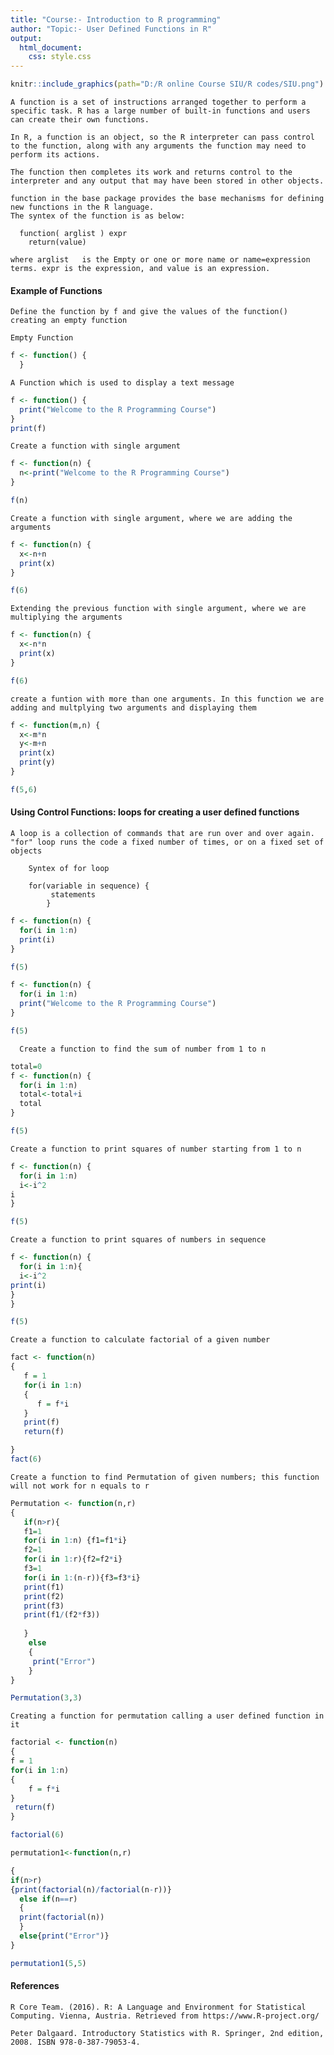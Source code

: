 ---
title: "Course:- Introduction to R programming"
author: "Topic:- User Defined Functions in R"
output:
  html_document:
    css: style.css
---


```{r, fig.align='right', echo=FALSE, out.width = "25%"}
knitr::include_graphics(path="D:/R online Course SIU/R codes/SIU.png")
```


```text
A function is a set of instructions arranged together to perform a specific task. R has a large number of built-in functions and users can create their own functions.

In R, a function is an object, so the R interpreter can pass control to the function, along with any arguments the function may need to perform its actions.

The function then completes its work and returns control to the interpreter and any output that may have been stored in other objects.

function in the base package provides the base mechanisms for defining new functions in the R language.
The syntex of the function is as below:

  function( arglist ) expr
    return(value)

where arglist	is the Empty or one or more name or name=expression terms. expr is the expression, and value is an expression.
```
#### Example of Functions

```text
Define the function by f and give the values of the function() creating an empty function
```

```text
Empty Function
```

```{r}
f <- function() {
  }

```

```text
A Function which is used to display a text message
```

```{r}
f <- function() {
  print("Welcome to the R Programming Course")
}
print(f)
```

```text
Create a function with single argument
```

```{r}
f <- function(n) {
  n<-print("Welcome to the R Programming Course")
}

f(n)
```


```text
Create a function with single argument, where we are adding the arguments
```

```{r}
f <- function(n) {
  x<-n+n  
  print(x)
}

f(6)
```

```text
Extending the previous function with single argument, where we are multiplying the arguments
```

```{r}
f <- function(n) {
  x<-n*n  
  print(x)
}

f(6)
```

```text
create a funtion with more than one arguments. In this function we are adding and multplying two arguments and displaying them
```

```{r}
f <- function(m,n) {
  x<-m*n
  y<-m+n
  print(x)
  print(y)
}

f(5,6)
```

#### Using Control Functions: loops for creating a user defined functions

```text
A loop is a collection of commands that are run over and over again. "for" loop runs the code a fixed number of times, or on a fixed set of objects

    Syntex of for loop

    for(variable in sequence) { 
         statements
        }
```

```{r}
f <- function(n) {
  for(i in 1:n)
  print(i)
}

f(5)

f <- function(n) {
  for(i in 1:n)
  print("Welcome to the R Programming Course")
}

f(5)
```
 
```text
  Create a function to find the sum of number from 1 to n
```

```{r}
total=0
f <- function(n) {
  for(i in 1:n)
  total<-total+i
  total
}

f(5)
```

```text
Create a function to print squares of number starting from 1 to n
```

```{r}
f <- function(n) {
  for(i in 1:n)
  i<-i^2
i
}

f(5)
```

```text
Create a function to print squares of numbers in sequence
```
```{r}
f <- function(n) {
  for(i in 1:n){
  i<-i^2
print(i)
}
}

f(5)
```

```text
Create a function to calculate factorial of a given number
```

```{r}
fact <- function(n)
{
   f = 1
   for(i in 1:n)
   {
      f = f*i
   }
   print(f)
   return(f)

}
fact(6)
```

```text
Create a function to find Permutation of given numbers; this function will not work for n equals to r
```
```{r}
Permutation <- function(n,r)
{
   if(n>r){
   f1=1
   for(i in 1:n) {f1=f1*i}
   f2=1
   for(i in 1:r){f2=f2*i}
   f3=1
   for(i in 1:(n-r)){f3=f3*i}
   print(f1)
   print(f2)
   print(f3)
   print(f1/(f2*f3))
   
   }
    else
    {
     print("Error")
    }
}

Permutation(3,3)

```

```text
Creating a function for permutation calling a user defined function in it
```

```{r}
factorial <- function(n)
{
f = 1
for(i in 1:n)
{
    f = f*i
}
 return(f)
}

factorial(6)

permutation1<-function(n,r)

{
if(n>r)
{print(factorial(n)/factorial(n-r))} 
  else if(n==r)
  {
  print(factorial(n))
  }
  else{print("Error")}
}

permutation1(5,5)
```

#### References

```text
R Core Team. (2016). R: A Language and Environment for Statistical Computing. Vienna, Austria. Retrieved from https://www.R-project.org/

Peter Dalgaard. Introductory Statistics with R. Springer, 2nd edition, 2008. ISBN 978-0-387-79053-4.
```
